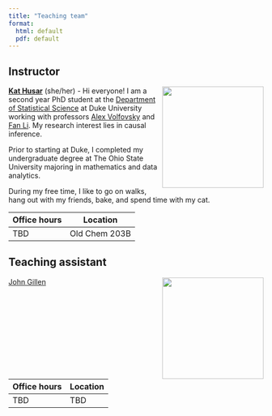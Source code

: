 ```yaml
---
title: "Teaching team"
format: 
  html: default
  pdf: default
---
```


## Instructor

![](images/team/kat.png){style="float:right;padding: 0 0 0 10px;" fig-alt="Headshot of Kat Husar" width="200"}

[**Kat Husar**](https://scholars.duke.edu/person/kat.husar) (she/her) - Hi everyone! I am a second year PhD student at the [Department of Statistical Science](#0) at Duke University working with professors [Alex Volfovsky](https://scholars.duke.edu/person/alexander.volfovsky) and [Fan Li](https://scholars.duke.edu/person/fli). My research interest lies in causal inference.

Prior to starting at Duke, I completed my undergraduate degree at The Ohio State University majoring in mathematics and data analytics.

During my free time, I like to go on walks, hang out with my friends, bake, and spend time with my cat.

| Office hours | Location      |
|--------------|---------------|
| TBD          | Old Chem 203B |

## Teaching assistant

![](images/team/john.png){style="float:right;padding: 0 0 0 10px;" width="200"}

[John Gillen](https://www.linkedin.com/in/john-gillen-611471229/)

| Office hours | Location |
|--------------|----------|
| TBD          | TBD      |
